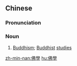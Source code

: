 {{also|佛学}}
==Chinese==
{{zh-forms|s=佛学}}

===Pronunciation===
{{zh-pron
|m=fóxué
|c=fat6 hok6
|mn=hu̍t-ha̍k
|cat=n
}}

===Noun===
{{zh-noun}}

# [[Buddhism]]; [[Buddhist]] [[studies]]

[[zh-min-nan:佛學]]
[[hu:佛學]]
